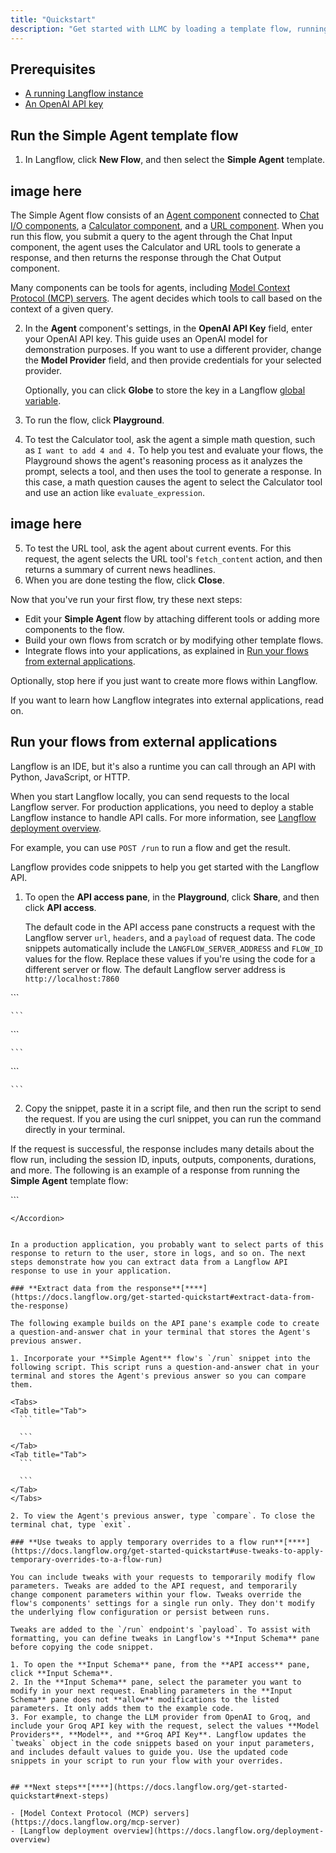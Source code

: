 ```yaml
---
title: "Quickstart"
description: "Get started with LLMC by loading a template flow, running it, and then serving it at the /run API endpoint."
---
```


## **Prerequisites**[**​**](https://docs.langflow.org/get-started-quickstart#prerequisites)

- [A running Langflow instance](https://docs.langflow.org/get-started-installation)
- [An OpenAI API key](https://platform.openai.com/api-keys)

## **Run the Simple Agent template flow**[**​**](https://docs.langflow.org/get-started-quickstart#run-the-simple-agent-template-flow)

1. In Langflow, click **New Flow**, and then select the **Simple Agent** template.

## image here

The Simple Agent flow consists of an [Agent component](https://docs.langflow.org/agents) connected to [Chat I/O components](https://docs.langflow.org/components-io), a [Calculator component](https://docs.langflow.org/components-tools#calculator-tool), and a [URL component](https://docs.langflow.org/components-data#url). When you run this flow, you submit a query to the agent through the Chat Input component, the agent uses the Calculator and URL tools to generate a response, and then returns the response through the Chat Output component.

Many components can be tools for agents, including [Model Context Protocol (MCP) servers](https://docs.langflow.org/mcp-server). The agent decides which tools to call based on the context of a given query.

2. In the **Agent** component's settings, in the **OpenAI API Key** field, enter your OpenAI API key. This guide uses an OpenAI model for demonstration purposes. If you want to use a different provider, change the **Model Provider** field, and then provide credentials for your selected provider.

   Optionally, you can click <Icon icon="globe" color="#0d0606" size={21} /> **Globe** to store the key in a Langflow [global variable](https://docs.langflow.org/configuration-global-variables).
3. To run the flow, click <Icon icon="play" color="#150f0f" />**Playground**.
4. To test the Calculator tool, ask the agent a simple math question, such as `I want to add 4 and 4.` To help you test and evaluate your flows, the Playground shows the agent's reasoning process as it analyzes the prompt, selects a tool, and then uses the tool to generate a response. In this case, a math question causes the agent to select the Calculator tool and use an action like `evaluate_expression`.

## image here

5. To test the URL tool, ask the agent about current events. For this request, the agent selects the URL tool's `fetch_content` action, and then returns a summary of current news headlines.
6. When you are done testing the flow, click <Icon icon="notdef" color="#020101" />**Close**.

Now that you've run your first flow, try these next steps:

- Edit your **Simple Agent** flow by attaching different tools or adding more components to the flow.
- Build your own flows from scratch or by modifying other template flows.
- Integrate flows into your applications, as explained in [Run your flows from external applications](https://docs.langflow.org/get-started-quickstart#run-your-flows-from-external-applications).

Optionally, stop here if you just want to create more flows within Langflow.

If you want to learn how Langflow integrates into external applications, read on.

## **Run your flows from external applications**[**​**](https://docs.langflow.org/get-started-quickstart#run-your-flows-from-external-applications)

Langflow is an IDE, but it's also a runtime you can call through an API with Python, JavaScript, or HTTP.

When you start Langflow locally, you can send requests to the local Langflow server. For production applications, you need to deploy a stable Langflow instance to handle API calls. For more information, see [Langflow deployment overview](https://docs.langflow.org/deployment-overview).

For example, you can use `POST /run` to run a flow and get the result.

Langflow provides code snippets to help you get started with the Langflow API.

1. To open the **API access pane**, in the **Playground**, click **Share**, and then click **API access**.

   The default code in the API access pane constructs a request with the Langflow server `url`, `headers`, and a `payload` of request data. The code snippets automatically include the `LANGFLOW_SERVER_ADDRESS` and `FLOW_ID` values for the flow. Replace these values if you're using the code for a different server or flow. The default Langflow server address is `http://localhost:7860`

<Tabs>
  <Tab title="Tab">
    ```
    
    ```
  </Tab>
  <Tab title="Tab">
    ```
    
    ```
  </Tab>
  <Tab title="Tab">
    ```
    
    ```
  </Tab>
</Tabs>

2. Copy the snippet, paste it in a script file, and then run the script to send the request. If you are using the curl snippet, you can run the command directly in your terminal.

If the request is successful, the response includes many details about the flow run, including the session ID, inputs, outputs, components, durations, and more. The following is an example of a response from running the **Simple Agent** template flow:

<Accordion title="Response">
  ```
  
  ```
</Accordion>


In a production application, you probably want to select parts of this response to return to the user, store in logs, and so on. The next steps demonstrate how you can extract data from a Langflow API response to use in your application.

### **Extract data from the response**[**​**](https://docs.langflow.org/get-started-quickstart#extract-data-from-the-response)

The following example builds on the API pane's example code to create a question-and-answer chat in your terminal that stores the Agent's previous answer.

1. Incorporate your **Simple Agent** flow's `/run` snippet into the following script. This script runs a question-and-answer chat in your terminal and stores the Agent's previous answer so you can compare them.

<Tabs>
  <Tab title="Tab">
    ```
    
    ```
  </Tab>
  <Tab title="Tab">
    ```
    
    ```
  </Tab>
</Tabs>

2. To view the Agent's previous answer, type `compare`. To close the terminal chat, type `exit`.

### **Use tweaks to apply temporary overrides to a flow run**[**​**](https://docs.langflow.org/get-started-quickstart#use-tweaks-to-apply-temporary-overrides-to-a-flow-run)

You can include tweaks with your requests to temporarily modify flow parameters. Tweaks are added to the API request, and temporarily change component parameters within your flow. Tweaks override the flow's components' settings for a single run only. They don't modify the underlying flow configuration or persist between runs.

Tweaks are added to the `/run` endpoint's `payload`. To assist with formatting, you can define tweaks in Langflow's **Input Schema** pane before copying the code snippet.

1. To open the **Input Schema** pane, from the **API access** pane, click **Input Schema**.
2. In the **Input Schema** pane, select the parameter you want to modify in your next request. Enabling parameters in the **Input Schema** pane does not **allow** modifications to the listed parameters. It only adds them to the example code.
3. For example, to change the LLM provider from OpenAI to Groq, and include your Groq API key with the request, select the values **Model Providers**, **Model**, and **Groq API Key**. Langflow updates the `tweaks` object in the code snippets based on your input parameters, and includes default values to guide you. Use the updated code snippets in your script to run your flow with your overrides.

```
```

## **Next steps**[**​**](https://docs.langflow.org/get-started-quickstart#next-steps)

- [Model Context Protocol (MCP) servers](https://docs.langflow.org/mcp-server)
- [Langflow deployment overview](https://docs.langflow.org/deployment-overview)